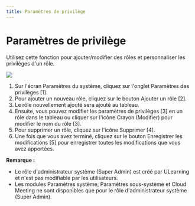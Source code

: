 ```yaml
---
title: Paramètres de privilège
---
```




# Paramètres de privilège

Utilisez cette fonction pour ajouter/modifier des rôles et personnaliser les privilèges d'un rôle.

![](/img/ulearning/admin/privilege01.png)

1. Sur l'écran Paramètres du système, cliquez sur l'onglet Paramètres des privilèges [1]. 
2. Pour ajouter un nouveau rôle, cliquez sur le bouton Ajouter un rôle [2]. 
3. Le rôle nouvellement ajouté sera ajouté au tableau. 
4. Ensuite, vous pouvez modifier les paramètres de privilèges [3] en un rôle dans le tableau ou cliquer sur l'icône Crayon (Modifier) pour modifier le nom du rôle [3]. 
5. Pour supprimer un rôle, cliquez sur l'icône Supprimer [4]. 
6. Une fois que vous avez terminé, cliquez sur le bouton Enregistrer les modifications [5] pour enregistrer toutes les modifications que vous avez apportées.

**Remarque :** 
- Le rôle d'administrateur système (Super Admin) est créé par ULearning et n'est pas modifiable par les utilisateurs. 
- Les modules Paramètres système, Paramètres sous-système et Cloud Meeting ne sont disponibles que pour le rôle d'administrateur système (Super Admin).
